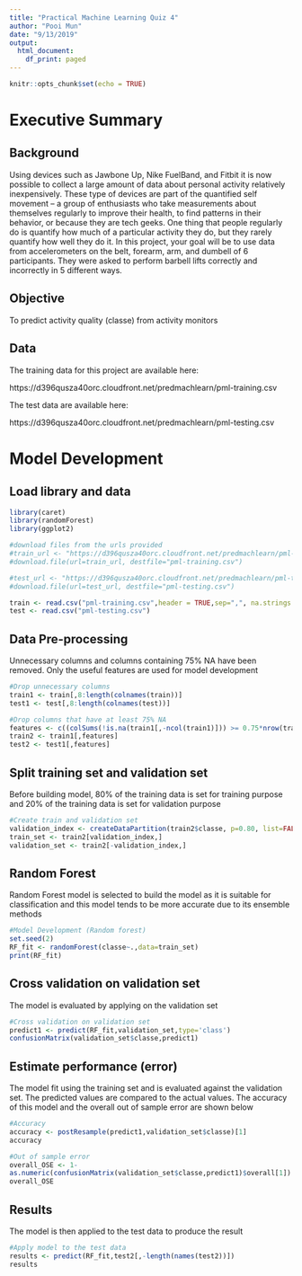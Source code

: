```yaml
---
title: "Practical Machine Learning Quiz 4"
author: "Pooi Mun"
date: "9/13/2019"
output:
  html_document:
    df_print: paged
---
```


```r
knitr::opts_chunk$set(echo = TRUE)
```

# Executive Summary
## Background

Using devices such as Jawbone Up, Nike FuelBand, and Fitbit it is now possible to collect a large amount of data about personal activity relatively inexpensively. These type of devices are part of the quantified self movement – a group of enthusiasts who take measurements about themselves regularly to improve their health, to find patterns in their behavior, or because they are tech geeks. One thing that people regularly do is quantify how much of a particular activity they do, but they rarely quantify how well they do it. In this project, your goal will be to use data from accelerometers on the belt, forearm, arm, and dumbell of 6 participants. They were asked to perform barbell lifts correctly and incorrectly in 5 different ways. 

## Objective
To predict activity quality (classe) from activity monitors

## Data
The training data for this project are available here:

https://d396qusza40orc.cloudfront.net/predmachlearn/pml-training.csv

The test data are available here:

https://d396qusza40orc.cloudfront.net/predmachlearn/pml-testing.csv

# Model Development
## Load library and data
```r
library(caret)
library(randomForest)
library(ggplot2)

#download files from the urls provided
#train_url <- "https://d396qusza40orc.cloudfront.net/predmachlearn/pml-training.csv"
#download.file(url=train_url, destfile="pml-training.csv")

#test_url <- "https://d396qusza40orc.cloudfront.net/predmachlearn/pml-testing.csv"
#download.file(url=test_url, destfile="pml-testing.csv")

train <- read.csv("pml-training.csv",header = TRUE,sep=",", na.strings = c("NA",""))
test <- read.csv("pml-testing.csv")

```

## Data Pre-processing
Unnecessary columns and columns containing 75% NA have been removed. Only the useful features are used for model development
```r
#Drop unnecessary columns
train1 <- train[,8:length(colnames(train))]
test1 <- test[,8:length(colnames(test))]

#Drop columns that have at least 75% NA
features <- c((colSums(!is.na(train1[,-ncol(train1)])) >= 0.75*nrow(train1)))
train2 <- train1[,features]
test2 <- test1[,features]

```

## Split training set and validation set
Before building model, 80% of the training data is set for training purpose and 20% of the training data is set for validation purpose
```r
#Create train and validation set
validation_index <- createDataPartition(train2$classe, p=0.80, list=FALSE)
train_set <- train2[validation_index,]
validation_set <- train2[-validation_index,]
```

## Random Forest 
Random Forest model is selected to build the model as it is suitable for classification and this model tends to be more accurate due to its ensemble methods

```r
#Model Development (Random forest)
set.seed(2)
RF_fit <- randomForest(classe~.,data=train_set)
print(RF_fit)
```

## Cross validation on validation set
The model is evaluated by applying on the validation set

```r
#Cross validation on validation set
predict1 <- predict(RF_fit,validation_set,type='class')
confusionMatrix(validation_set$classe,predict1)
```

## Estimate performance (error)
The model fit using the training set and is evaluated against the validation set. The predicted values are compared to the actual values. The accuracy of this model and the overall out of sample error are shown below

```r
#Accuracy
accuracy <- postResample(predict1,validation_set$classe)[1]
accuracy

#Out of sample error
overall_OSE <- 1-
as.numeric(confusionMatrix(validation_set$classe,predict1)$overall[1])
overall_OSE

```

## Results
The model is then applied to the test data to produce the result
```r
#Apply model to the test data
results <- predict(RF_fit,test2[,-length(names(test2))])
results

```


